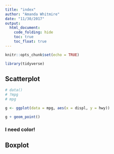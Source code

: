 ```yaml
---
title: "index"
author: "Amanda Whitmire"
date: "11/30/2017"
output: 
  html_document:
    code_folding: hide
    toc: true
    toc_float: true
---
```


```r
knitr::opts_chunk$set(echo = TRUE)

library(tidyverse)
```

## Scatterplot

```r

# data()
# ?mpg
# mpg

g <- ggplot(data = mpg, aes(x = displ, y = hwy))

g + geom_point()
```

### I need color!

## Boxplot

